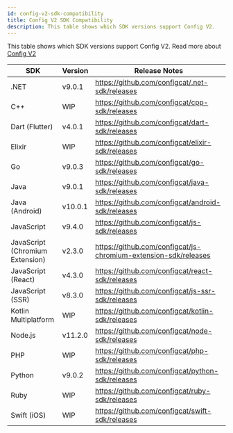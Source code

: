 ```yaml
---
id: config-v2-sdk-compatibility
title: Config V2 SDK Compatibility
description: This table shows which SDK versions support Config V2.
---
```


This table shows which SDK versions support Config V2. Read more about [Config V2](../config-v2)

| SDK                             | Version | Release Notes                                                   |
| ------------------------------- |---------| --------------------------------------------------------------- |
| .NET                            | v9.0.1  | https://github.com/configcat/.net-sdk/releases                  |
| C++                             | WIP     | https://github.com/configcat/cpp-sdk/releases                   |
| Dart (Flutter)                  | v4.0.1  | https://github.com/configcat/dart-sdk/releases                  |
| Elixir                          | WIP     | https://github.com/configcat/elixir-sdk/releases                |
| Go                              | v9.0.3  | https://github.com/configcat/go-sdk/releases                    |
| Java                            | v9.0.1  | https://github.com/configcat/java-sdk/releases                  |
| Java (Android)                  | v10.0.1 | https://github.com/configcat/android-sdk/releases               |
| JavaScript                      | v9.4.0  | https://github.com/configcat/js-sdk/releases                    |
| JavaScript (Chromium Extension) | v2.3.0  | https://github.com/configcat/js-chromium-extension-sdk/releases |
| JavaScript (React)              | v4.3.0  | https://github.com/configcat/react-sdk/releases                 |
| JavaScript (SSR)                | v8.3.0  | https://github.com/configcat/js-ssr-sdk/releases                |
| Kotlin Multiplatform            | WIP     | https://github.com/configcat/kotlin-sdk/releases                |
| Node.js                         | v11.2.0 | https://github.com/configcat/node-sdk/releases                  |
| PHP                             | WIP     | https://github.com/configcat/php-sdk/releases                   |
| Python                          | v9.0.2  | https://github.com/configcat/python-sdk/releases                |
| Ruby                            | WIP     | https://github.com/configcat/ruby-sdk/releases                  |
| Swift (iOS)                     | WIP     | https://github.com/configcat/swift-sdk/releases                 |
